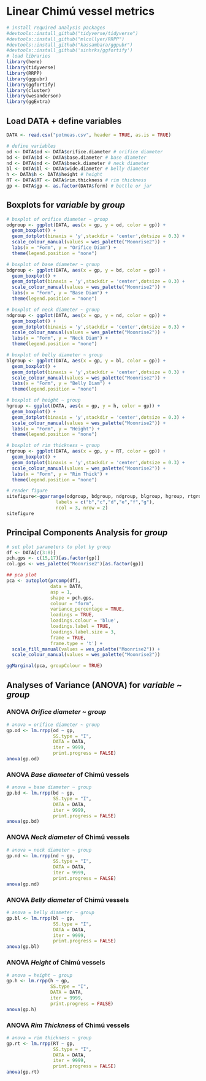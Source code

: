 # Linear Chimú vessel metrics

```r
# install required analysis packages
#devtools::install_github("tidyverse/tidyverse")
#devtools::install_github("mlcollyer/RRPP")
#devtools::install_github("kassambara/ggpubr")
#devtools::install_github('sinhrks/ggfortify')
# load libraries
library(here)
library(tidyverse)
library(RRPP)
library(ggpubr)
library(ggfortify)
library(cluster)
library(wesanderson)
library(ggExtra)
```

## Load DATA + define variables

```r
DATA <- read.csv("potmeas.csv", header = TRUE, as.is = TRUE)

# define variables
od <- DATA$od <- DATA$orifice.diameter # orifice diameter
bd <- DATA$bd <- DATA$base.diameter # base diameter
nd <- DATA$nd <- DATA$bneck.diameter # neck diameter
bl <- DATA$bl <- DATA$wide.diameter # belly diameter
h <- DATA$h <- DATA$height # height
RT <- DATA$RT <- DATA$rim.thickness # rim thickness
gp <- DATA$gp <- as.factor(DATA$form) # bottle or jar
```

## Boxplots for _variable_ by _group_

```r
# boxplot of orifice diameter ~ group
odgroup <- ggplot(DATA, aes(x = gp, y = od, color = gp)) + 
  geom_boxplot() +
  geom_dotplot(binaxis = 'y',stackdir = 'center',dotsize = 0.3) +
  scale_colour_manual(values = wes_palette("Moonrise2")) +
  labs(x = "Form", y = "Orifice Diam") +
  theme(legend.position = "none")

# boxplot of base diameter ~ group
bdgroup <- ggplot(DATA, aes(x = gp, y = bd, color = gp)) + 
  geom_boxplot() +
  geom_dotplot(binaxis = 'y',stackdir = 'center',dotsize = 0.3) +
  scale_colour_manual(values = wes_palette("Moonrise2")) +
  labs(x = "Form", y = "Base Diam") +
  theme(legend.position = "none")

# boxplot of neck diameter ~ group
ndgroup <- ggplot(DATA, aes(x = gp, y = nd, color = gp)) + 
  geom_boxplot() +
  geom_dotplot(binaxis = 'y',stackdir = 'center',dotsize = 0.3) +
  scale_colour_manual(values = wes_palette("Moonrise2")) +
  labs(x = "Form", y = "Neck Diam") +  
  theme(legend.position = "none")

# boxplot of belly diameter ~ group
blgroup <- ggplot(DATA, aes(x = gp, y = bl, color = gp)) + 
  geom_boxplot() +
  geom_dotplot(binaxis = 'y',stackdir = 'center',dotsize = 0.3) +
  scale_colour_manual(values = wes_palette("Moonrise2")) +
  labs(x = "Form", y = "Belly Diam") +  
  theme(legend.position = "none")

# boxplot of height ~ group
hgroup <- ggplot(DATA, aes(x = gp, y = h, color = gp)) + 
  geom_boxplot() +
  geom_dotplot(binaxis = 'y',stackdir = 'center',dotsize = 0.3) +
  scale_colour_manual(values = wes_palette("Moonrise2")) +
  labs(x = "Form", y = "Height") +  
  theme(legend.position = "none")

# boxplot of rim thickness ~ group
rtgroup <- ggplot(DATA, aes(x = gp, y = RT, color = gp)) + 
  geom_boxplot() +
  geom_dotplot(binaxis = 'y',stackdir = 'center',dotsize = 0.3) +
  scale_colour_manual(values = wes_palette("Moonrise2")) +
  labs(x = "Form", y = "Rim Thick") +  
  theme(legend.position = "none")

# render figure
sitefigure<-ggarrange(odgroup, bdgroup, ndgroup, blgroup, hgroup, rtgroup,
                  labels = c("b","c","d","e","f","g"),
                  ncol = 3, nrow = 2)
sitefigure
```

## Principal Components Analysis for _group_

```r
# set plot parameters to plot by group
df <- DATA[c(3:8)]
pch.gps <- c(15,17)[as.factor(gp)]
col.gps <- wes_palette("Moonrise2")[as.factor(gp)]

## pca plot
pca <- autoplot(prcomp(df),
                data = DATA,
                asp = 1,
                shape = pch.gps,
                colour = "form",
                variance_percentage = TRUE,
                loadings = TRUE, 
                loadings.colour = 'blue',
                loadings.label = TRUE,
                loadings.label.size = 3,
                frame = TRUE,
                frame.type = 't') +
  scale_fill_manual(values = wes_palette("Moonrise2")) +
  scale_colour_manual(values = wes_palette("Moonrise2"))

ggMarginal(pca, groupColour = TRUE)
```

## Analyses of Variance (ANOVA) for _variable_ ~ _group_

### ANOVA _Orifice diameter_ ~ _group_

```r
# anova = orifice diameter ~ group
gp.od <- lm.rrpp(od ~ gp, 
                 SS.type = "I", 
                 DATA = DATA, 
                 iter = 9999, 
                 print.progress = FALSE)
anova(gp.od)
```

### ANOVA _Base diameter_ of Chimú vessels

```r
# anova = base diameter ~ group
gp.bd <- lm.rrpp(bd ~ gp, 
                 SS.type = "I", 
                 DATA = DATA, 
                 iter = 9999, 
                 print.progress = FALSE)
anova(gp.bd)
```

### ANOVA _Neck diameter_ of Chimú vessels

```r
# anova = neck diameter ~ group
gp.nd <- lm.rrpp(nd ~ gp, 
                 SS.type = "I", 
                 DATA = DATA, 
                 iter = 9999, 
                 print.progress = FALSE)
anova(gp.nd)
```

### ANOVA _Belly diameter_ of Chimú vessels

```r
# anova = belly diameter ~ group
gp.bl <- lm.rrpp(bl ~ gp, 
                 SS.type = "I", 
                 DATA = DATA, 
                 iter = 9999, 
                 print.progress = FALSE)
anova(gp.bl)
```

### ANOVA _Height_ of Chimú vessels

```r
# anova = height ~ group
gp.h <- lm.rrpp(h ~ gp, 
                SS.type = "I", 
                DATA = DATA, 
                iter = 9999, 
                print.progress = FALSE)
anova(gp.h)
```

### ANOVA _Rim Thickness_ of Chimú vessels

```r
# anova = rim thickness ~ group
gp.rt <- lm.rrpp(RT ~ gp, 
                 SS.type = "I", 
                 DATA = DATA, 
                 iter = 9999, 
                 print.progress = FALSE)
anova(gp.rt)
```
